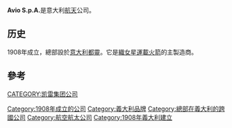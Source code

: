 {{Infobox company
| name  = Avio S.p.A.
| logo  = 
| type  = [[公眾有限公司|公眾有限公司]]
| predecessor   = {{link-en|快意航空|Fiat Aviazione}}
| foundation    = 1908年
| founder  =
| location = [[意大利|意大利]][[都靈|都靈]]
| owner          = Cinven基金、[[李奧納多_(公司)|李奧納多]] 
| key_people =
*Francesco Caio, Chief Executive Officer (CEO)
*Francisco Moreno, Chief Operating Officer (COO)
*Vittorio Rabajoli, Chief Financial Officer (CFO)
| industry = 航空、國防、太空、海洋、電子、能源
| products = 飛機和直升機引擎零件和模組、太空推進和運載火箭、電子系統
| revenue  = {{profit}} [[Euro|€]]22.7億（2011年）
| num_employees = 5,200（2010年）
|caption = Aerospace Propulsion
| homepage      = [http://www.avio.com/en/ Avio.com]
| intl          = yes
}}
'''Avio S.p.A.'''是意大利[[航天|航天]]公司。

==历史==
1908年成立，總部設於[[意大利|意大利]][[都靈|都靈]]。它是[[織女星運載火箭|織女星運載火箭]]的主製造商。

==參考==
{{reflist}}

[[Category:1908年成立的公司|Category:1908年成立的公司]]
[[Category:義大利品牌|Category:義大利品牌]]
[[Category:總部在義大利的跨國公司|Category:總部在義大利的跨國公司]]
[[Category:航空航太公司|Category:航空航太公司]]
[[CATEGORY:凯雷集团公司|CATEGORY:凯雷集团公司]]
[[Category:1908年義大利建立|Category:1908年義大利建立]]